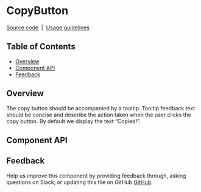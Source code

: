 
# CopyButton

[Source code](https://github.com/carbon-design-system/carbon/tree/master/packages/react/src/components/CopyButton)
&nbsp;|&nbsp;
[Usage guidelines](https://www.carbondesignsystem.com/patterns/common-actions/#copy)

## Table of Contents

<!-- START doctoc generated TOC please keep comment here to allow auto update -->
<!-- DON'T EDIT THIS SECTION, INSTEAD RE-RUN doctoc TO UPDATE -->

- [Overview](#overview)
- [Component API](#component-api)
- [Feedback](#feedback)

<!-- END doctoc generated TOC please keep comment here to allow auto update -->

## Overview

The copy button should be accompanied by a tooltip. Tooltip feedback text should
be concise and describe the action taken when the user clicks the copy button.
By default we display the text “Copied!”.

<Preview>
  <Story id="components-copybutton--default" />
</Preview>

## Component API

<Props />

## Feedback

Help us improve this component by providing feedback through, asking questions
on Slack, or updating this file on GitHub
[GitHub](https://github.com/carbon-design-system/carbon/edit/master/packages/react/src/components/Modal/Modal.mdx).
